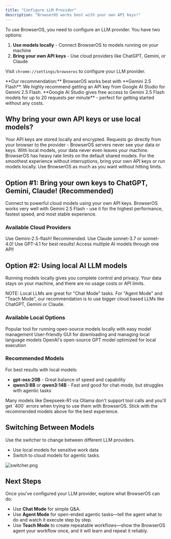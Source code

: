 ```yaml
---
title: "Configure LLM Provider"
description: "BrowserOS works best with your own API keys!"
---
```


To use BrowserOS, you need to configure an LLM provider. You have two options:

1. **Use models locally** - Connect BrowserOS to models running on your machine
2. **Bring your own API keys** - Use cloud providers like ChatGPT, Gemini, or Claude

Visit `chrome://settings/browseros` to configure your LLM provider.

<Note>
  **Our recommendation:** BrowserOS works best with **Gemini 2.5 Flash**. We highly recommend getting an API key from Google AI Studio for Gemini 2.5 Flash. **Google AI Studio gives free access to Gemini 2.5 Flash models for up to 20 requests per minute** - perfect for getting started without any costs.
</Note>

## Why bring your own API keys or use local models?

<AccordionGroup>
  <Accordion title="🔒 Privacy - You control your data">
    Your API keys are stored locally and encrypted. Requests go directly from your browser to the provider - BrowserOS servers never see your data or keys. With local models, your data never even leaves your machine.
  </Accordion>
  <Accordion title="⚡ Rate limits - Avoid usage restrictions">
    BrowserOS has heavy rate limits on the default shared models. For the smoothest experience without interruptions, bring your own API keys or run models locally. Use BrowserOS as much as you want without hitting limits.
  </Accordion>
</AccordionGroup>

## Option #1: Bring your own keys to ChatGPT, Gemini, Claude! (Recommended)

Connect to powerful cloud models using your own API keys. BrowserOS works very well with Gemini 2.5 Flash - use it for the highest performance, fastest speed, and most stable experience.

### Available Cloud Providers

<CardGroup cols={4}>
  <Card title="Gemini (free)" href="/bring-your-own-keys/gemini">
    Use Gemini-2.5-flash! Recommended.
  </Card>
  <Card title="Claude" href="/bring-your-own-keys/claude">
    Use Claude sonnet-3.7 or sonnet-4.0!
  </Card>
  <Card title="OpenAI" href="/bring-your-own-keys/openai">
    Use GPT-4.1 for best results!
  </Card>
  <Card title="Open Router" href="/bring-your-own-keys/openrouter">
    Access multiple AI models through one API!
  </Card>
</CardGroup>

## Option #2: Using local AI LLM models

Running models locally gives you complete control and privacy. Your data stays on your machine, and there are no usage costs or API limits.

<Warning>
  NOTE: Local LLMs are great for "Chat Mode" tasks. For "Agent Mode" and "Teach Mode", our recommendation is to use bigger cloud based LLMs like ChatGPT, Gemini or Claude.
</Warning>

### Available Local Options

<CardGroup cols={3}>
  <Card title="Ollama" icon="robot" href="/local-LLMs/ollama">
    Popular tool for running open-source models locally with easy model management
  </Card>
  <Card title="LM Studio" icon="desktop" href="/local-LLMs/lm-studio">
    User-friendly GUI for downloading and managing local language models
  </Card>
  <Card title="GPT-OSS" icon="brain" href="/local-LLMs/gpt-oss">
    OpenAI's open-source GPT model optimized for local execution
  </Card>
</CardGroup>

### Recommended Models

For best results with local models:

- **gpt-oss:20B** - Great balance of speed and capability
- **qwen3:8B** or **qwen3:14B** - Fast and good for chat-mode, but struggles with agentic tasks

<Warning>
  Many models like Deepseek-R1 via Ollama don't support tool calls and you'll get `400` errors when trying to use them with BrowserOS. Stick with the recommended models above for the best experience.
</Warning>

## Switching Between Models

Use the switcher to change between different LLM providers.

- Use local models for sensitive work data
- Switch to cloud models for agentic tasks.

![switcher.png](./images/switcher.png)

## Next Steps

Once you've configured your LLM provider, explore what BrowserOS can do:

- Use **Chat Mode** for simple Q&A.
- Use **Agent Mode** for open-ended agentic tasks—tell the agent what to do and watch it execute step by step.
- Use **Teach Mode** to create repeatable workflows—show the BrowserOS agent your workflow once, and it will learn and repeat it reliably.